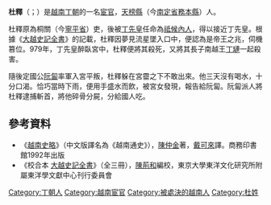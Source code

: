 {{No footnotes|time=2014-02-19T03:47:24+00:00}}
'''杜釋'''（{{vie|v=Đỗ Thích|hn=杜釋}}；{{bd|？||979年||catIdx=D}}）是[[越南|越南]][[丁朝|丁朝]]的一名[[宦官|宦官]]，[[天榜縣|天榜縣]]（今[[南定省|南定省]][[務本縣|務本縣]]）人。

杜釋原為桐關（今[[寧平省|寧平省]]）吏，後被[[丁先皇|丁先皇]]任命為[[祗候內人|祗候內人]]，得以接近丁先皇。根據《[[大越史記全書|大越史記全書]]》的記載，杜釋因夢見流星墜入口中，便認為是帝王之兆，伺機篡位。979年，丁先皇醉臥宮中，杜釋便將其殺死，又將其長子南越王[[丁璉|丁璉]]一起殺害。

隨後定國公[[阮匐|阮匐]]率軍入宮平叛，杜釋躲在宮霤之下不敢出來。他三天沒有喝水，十分口渴。恰巧當時下雨，便用手盛水而飲，被宮女發現，報告給阮匐。阮匐派人將杜釋逮捕斬首，將他碎骨分屍，分給國人吃。

==參考資料==
*《[[越南史略|越南史略]]》（中文版譯名為《越南通史》），[[陳仲金|陳仲金]]著，[[戴可來|戴可來]]譯。商務印書館1992年出版
*《校合本 [[大越史記全書|大越史記全書]]》（全三冊），[[陳荊和|陳荊和]]編校，東京大學東洋文化研究所附屬東洋學文獻中心刊行委員會

[[Category:丁朝人|Category:丁朝人]]
[[Category:越南宦官|Category:越南宦官]]
[[Category:被處決的越南人|Category:被處決的越南人]]
[[Category:杜姓|Category:杜姓]]